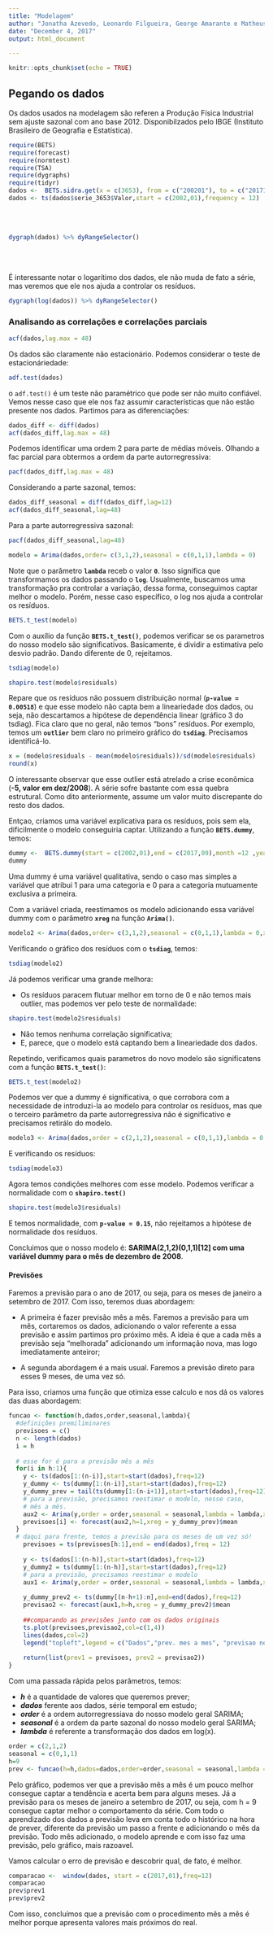 ```yaml
---
title: "Modelagem"
author: "Jonatha Azevedo, Leonardo Filgueira, George Amarante e Matheus Camelo"
date: "December 4, 2017"
output: html_document

---
```


```r
knitr::opts_chunk$set(echo = TRUE)
```

## Pegando os dados


Os dados usados na modelagem são referen a Produção Física Industrial sem ajuste sazonal com ano base 2012. Disponibilzados pelo IBGE (Instituto Brasileiro de Geografia e Estatística).


```r
require(BETS)
require(forecast)
require(normtest)
require(TSA)
require(dygraphs)
require(tidyr)
dados <-  BETS.sidra.get(x = c(3653), from = c("200201"), to = c("201710"), territory = "brazil",variable = 3135, sections = c(129316), cl = 544)
dados <- ts(dados$serie_3653$Valor,start = c(2002,01),frequency = 12)

```
<br><br>

```r
dygraph(dados) %>% dyRangeSelector()
``` 

<br><br>




É interessante notar o logarítimo dos dados, ele não muda de fato a série, mas veremos que ele nos ajuda a controlar os resíduos.

```r
dygraph(log(dados)) %>% dyRangeSelector()
``` 



### Analisando as correlações e correlações parciais


```r
acf(dados,lag.max = 48)
```

Os dados são claramente não estacionário. Podemos considerar o teste de estacionáriedade: 

```r
adf.test(dados)
```
o `adf.test()` é um teste não paramétrico que pode ser não muito confiável. Vemos nesse caso que ele nos faz assumir características que não estão presente nos dados. Partimos para as diferenciações: 

```r
dados_diff <- diff(dados)
acf(dados_diff,lag.max = 48)
```


Podemos identificar uma ordem 2 para parte de médias móveis. Olhando a fac parcial para obtermos a ordem da parte autorregressiva: 

```r
pacf(dados_diff,lag.max = 48)
```

Considerando a parte sazonal, temos: 
```r
dados_diff_seasonal = diff(dados_diff,lag=12)
acf(dados_diff_seasonal,lag=48)
```


Para a parte autorregressiva sazonal: 

```r
pacf(dados_diff_seasonal,lag=48)
```



```r
modelo = Arima(dados,order= c(3,1,2),seasonal = c(0,1,1),lambda = 0)
```

Note que o parâmetro **`lambda`** receb o valor **`0`**. Isso significa que transformamos os dados passando o **`log`**. Usualmente, buscamos uma transformação pra controlar a variação, dessa forma, conseguimos captar melhor o modelo. Porém, nesse caso específico, o log nos ajuda a controlar os resíduos. 

```r
BETS.t_test(modelo)
```


Com o auxílio da função **`BETS.t_test()`**, podemos verificar se os parametros do nosso modelo são significativos. Basicamente, é dividir a estimativa pelo desvio padrão. Dando diferente de 0, rejeitamos. 


```r
tsdiag(modelo)
```

```r
shapiro.test(modelo$residuals)
```

Repare que os resíduos não possuem distribuição normal (**`p-value = 0.00518`**) e que esse modelo não capta bem a lineariedade dos dados, ou seja, não descartamos a hipótese de dependência linear (gráfico 3 do tsdiag). 
Fica claro que no geral, não temos "bons" resíduos. Por exemplo, temos um **`outlier`** bem claro no primeiro gráfico do **`tsdiag`**. Precisamos identificá-lo. 

```r
x = (modelo$residuals - mean(modelo$residuals))/sd(modelo$residuals)
round(x)
```

O interessante observar que esse outlier está atrelado a crise econômica (**-5, valor em dez/2008**). A série sofre bastante com essa quebra estrutural. Como dito anteriormente, assume um valor muito discrepante do resto dos dados. 

Entçao, criamos uma variável explicativa para os resíduos, pois sem ela, dificilmente o modelo conseguiria captar. Utilizando a função **`BETS.dummy`**, temos:

```r
dummy <-  BETS.dummy(start = c(2002,01),end = c(2017,09),month =12 ,year = 2008 ,frequency = 12)
dummy
```

Uma dummy é uma variável qualitativa, sendo o caso mas simples a variável que atribui 1 para uma categoria e 0 para a categoria mutuamente exclusiva a primeira.

Com a variável criada, reestimamos os modelo adicionando essa variável dummy com o parâmetro **`xreg`** na função **`Arima()`**. 

```r
modelo2 <- Arima(dados,order= c(3,1,2),seasonal = c(0,1,1),lambda = 0,xreg=dummy)
```


Verificando o gráfico dos resíduos com o **`tsdiag`**, temos:


```r
tsdiag(modelo2)
```

Já podemos verificar uma grande melhora: 

   - Os resíduos paracem flutuar melhor em torno de 0 e não temos mais outlier, mas podemos ver pelo teste de normalidade:
```r
shapiro.test(modelo2$residuals)
```
   - Não temos nenhuma correlação significativa;
   - E, parece, que o modelo está captando bem a lineariedade dos dados.


Repetindo, verificamos quais parametros do novo modelo são significatens com a função **`BETS.t_test()`**: 

```r
BETS.t_test(modelo2)
```

Podemos ver que a dummy é significativa, o que corrobora com a necessidade de introduzi-la ao modelo para controlar os resíduos, mas que o terceiro parâmetro da parte autorregressiva não é significativo e precisamos retirálo do modelo.

```r
modelo3 <- Arima(dados,order = c(2,1,2),seasonal = c(0,1,1),lambda = 0,xreg=dummy)
```

E verificando os resíduos:

```r
tsdiag(modelo3)
```

Agora temos condições melhores com esse modelo. Podemos verificar a normalidade com o **`shapiro.test()`**

```r
shapiro.test(modelo3$residuals)
```

E temos normalidade, com **`p-value = 0.15`**, não rejeitamos a hipótese de normalidade dos resíduos.

Concluimos que o nosso modelo é: **SARIMA(2,1,2)(0,1,1)[12] com uma variável dummy para o mês de dezembro de 2008**.


#### Previsões


Faremos a previsão para o ano de 2017, ou seja, para os meses de janeiro a setembro de 2017. Com isso, teremos duas abordagem: 

  - A primeira é fazer previsão mês a mês. Faremos a previsão para um mês, cortaremos os dados, adicionando o valor referente a essa previsão e assim partimos pro próximo mês. A ideia é que a cada mês a previsão seja "melhorada" adicionando um informação nova, mas logo imediatamente anteiror;
  
  -  A segunda abordagem é a mais usual. Faremos a previsão direto para esses 9 meses, de uma vez só. 

Para isso, criamos uma função que otimiza esse calculo e nos dá os valores das duas abordagem: 


```r
funcao <- function(h,dados,order,seasonal,lambda){
  #definições premiliminares
  previsoes = c()
  n <- length(dados) 
  i = h
  
  # esse for é para a previsão mês a mês
  for(i in h:1){
    y <- ts(dados[1:(n-i)],start=start(dados),freq=12)
    y_dummy <- ts(dummy[1:(n-i)],start=start(dados),freq=12)
    y_dummy_prev = tail(ts(dummy[1:(n-i+1)],start=start(dados),freq=12),1)
    # para a previsão, precisamos reestimar o modelo, nesse caso, 
    # mês a mês.
    aux2 <- Arima(y,order = order,seasonal = seasonal,lambda = lambda,xreg=y_dummy)
    previsoes[i] <- forecast(aux2,h=1,xreg = y_dummy_prev)$mean
  }
  # daqui para frente, temos a previsão para os meses de um vez só!
    previsoes = ts(previsoes[h:1],end = end(dados),freq = 12)
    
    y <- ts(dados[1:(n-h)],start=start(dados),freq=12)
    y_dummy2 = ts(dummy[1:(n-h)],start=start(dados),freq=12)
    # para a previsão, precisamos reestimar o modelo
    aux1 <- Arima(y,order = order,seasonal = seasonal,lambda = lambda,xreg=y_dummy2)
    
    y_dummy_prev2 <- ts(dummy[(n-h+1):n],end=end(dados),freq=12)
    previsao2 <- forecast(aux1,h=h,xreg = y_dummy_prev2)$mean
    
    ##comparando as previsões junto com os dados originais
    ts.plot(previsoes,previsao2,col=c(1,4))
    lines(dados,col=2)
    legend("topleft",legend = c("Dados","prev. mes a mes", "previsao normal"),lty = c(1,1,1),col = c(1,2,4),bty="n")
  
    return(list(prev1 = previsoes, prev2 = previsao2))
}
```

Com uma passada rápida pelos parâmetros, temos:

   - ***h*** é a quantidade de valores que queremos prever;
   - ***dados*** ferente aos dados, série temporal em estudo;
   - ***order*** é a ordem autorregressiava do nosso modelo geral SARIMA;
   - ***seasonal*** é a ordem da parte sazonal do nosso modelo geral SARIMA;
   - ***lambda*** é referente a transformação dos dados em log(x).
   
   
```r
order = c(2,1,2)
seasonal = c(0,1,1)
h=9
prev <- funcao(h=h,dados=dados,order=order,seasonal = seasonal,lambda = 0)
```
   
Pelo gráfico, podemos ver que a previsão mês a mês é um pouco melhor consegue captar a tendência e acerta bem para alguns meses. Já a previsão para os meses de janeiro a setembro de 2017, ou seja, com h = 9  consegue captar melhor o comportamento da série. Com todo o aprendizado dos dados a previsão leva em conta todo o histórico na hora de prever, diferente da previsão um passo a frente e adicionando o mês da previsão. Todo mês adicionado, o modelo aprende e com isso faz uma previsão, pelo gráfico, mais razoavel. 

Vamos calcular o erro de previsão e descobrir qual, de fato, é melhor. 


```r
comparacao <-  window(dados, start = c(2017,01),freq=12)
comparacao
prev$prev1
prev$prev2
```

Com isso, concluímos que a previsão com o procedimento mês a mês é melhor porque apresenta valores mais próximos do real. 
   
   